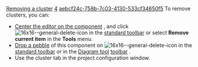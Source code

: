 [[Property:title|Removing a cluster]]
[[Property:weight|4]]
[[Property:uuid|aebcf24c-758b-7c03-4130-533cf34650f5]]
To remove clusters, you can: 
*  [[Centering tools on a component|Center the editor on the component]] , and click  [[Image:16x16--general-delete-icon]]  in the [[Main toolbars|standard toolbar]]  or select '''Remove current item''' in the '''Tools''' menu. 
*  [[Pick-and-drop mechanism|Drop a pebble]]  of this component on  [[Image:16x16--general-delete-icon]]  in the [[Main toolbars|standard toolbar]]  or in the [[Diagram tool: Introduction|Diagram tool]]  [[Diagram toolbar|toolbar]] . 
* Use the cluster tab in the project configuration window.

{{seealso|<br/>
[[Adding a cluster|Adding a cluster]]  }}





